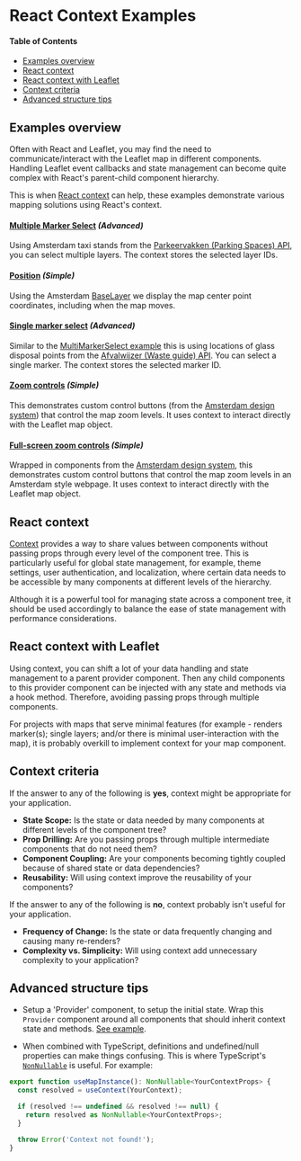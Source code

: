 
# React Context Examples

<Meta title="React-Context-Examples/Docs" />

#### Table of Contents

- [Examples overview](#examples)
- [React context](#react-context)
- [React context with Leaflet](#react-context-with-leaflet)
- [Context criteria](#context-criteria)
- [Advanced structure tips](#advanced-structure-tips)

## Examples overview

Often with React and Leaflet, you may find the need to communicate/interact with the Leaflet map in different components. Handling Leaflet event callbacks and state management can become quite complex with React's parent-child component hierarchy.

This is when <a href="https://react.dev/learn/passing-data-deeply-with-context" target="_blank">React context</a> can help, these examples demonstrate various mapping solutions using React's context.

#### [Multiple Marker Select](./?path=/docs/react-context-examples-multimarkerselect--docs) *(Advanced)*

Using Amsterdam taxi stands from the [Parkeervakken (Parking Spaces) API](https://api.data.amsterdam.nl/v1/parkeervakken/), you can select multiple layers. The context stores the selected layer IDs.

#### [Position](./?path=/docs/react-context-examples-position--docs) *(Simple)*

Using the Amsterdam [BaseLayer](./?path=/docs/react-baselayer--docs) we display the map center point coordinates, including when the map moves.

#### [Single marker select](./?path=/docs/react-context-examples-singlemarkerselect--docs) *(Advanced)*

Similar to the [MultiMarkerSelect example](./?path=/story/react-context-examples-multimarkerselect--default) this is using locations of glass disposal points from the [Afvalwijzer (Waste guide) API](https://api.data.amsterdam.nl/v1/afvalwijzer). You can select a single marker. The context stores the selected marker ID.

#### [Zoom controls](./?path=/docs/react-context-examples-zoomcontrols--docs) *(Simple)*

This demonstrates custom control buttons (from the [Amsterdam design system](https://designsystem.amsterdam.nl/)) that control the map zoom levels. It uses context to interact directly with the Leaflet map object.

#### [Full-screen zoom controls](./?path=/docs/react-context-examples-zoomcontrolsfullscreen--docs) *(Simple)*

Wrapped in components from the [Amsterdam design system](https://designsystem.amsterdam.nl/), this demonstrates custom control buttons that control the map zoom levels in an Amsterdam style webpage. It uses context to interact directly with the Leaflet map object.

## React context

<a href="https://react.dev/learn/passing-data-deeply-with-context" target="_blank">Context</a> provides a way to share values between components without passing props through every level of the component tree. This is particularly useful for global state management, for example, theme settings, user authentication, and localization, where certain data needs to be accessible by many components at different levels of the hierarchy.

Although it is a powerful tool for managing state across a component tree, it should be used accordingly to balance the ease of state management with performance considerations.

## React context with Leaflet

Using context, you can shift a lot of your data handling and state management to a parent provider component. Then any child components to this provider component can be injected with any state and methods via a hook method. Therefore, avoiding passing props through multiple components.

For projects with maps that serve minimal features (for example - renders marker(s); single layers; and/or there is minimal user-interaction with the map), it is probably overkill to implement context for your map component.


## Context criteria

If the answer to any of the following is **yes**, context might be appropriate for your application.

* **State Scope:** Is the state or data needed by many components at different levels of the component tree?
* **Prop Drilling:** Are you passing props through multiple intermediate components that do not need them?
* **Component Coupling:** Are your components becoming tightly coupled because of shared state or data dependencies?
* **Reusability:** Will using context improve the reusability of your components?

If the answer to any of the following is **no**, context probably isn't useful for your application.

* **Frequency of Change:** Is the state or data frequently changing and causing many re-renders?
* **Complexity vs. Simplicity:** Will using context add unnecessary complexity to your application?

## Advanced structure tips

- Setup a 'Provider' component, to setup the initial state. Wrap this `Provider` component around all components that should inherit context state and methods. [See example](./?path=/docs/react-context-examples-multimarkerselect--docs#--mapprovidertsx).

- When combined with TypeScript, definitions and undefined/null properties can make things confusing. This is where TypeScript's [`NonNullable`](https://www.typescriptlang.org/docs/handbook/utility-types.html#nonnullabletype) is useful. For example:

```ts
export function useMapInstance(): NonNullable<YourContextProps> {
  const resolved = useContext(YourContext);

  if (resolved !== undefined && resolved !== null) {
    return resolved as NonNullable<YourContextProps>;
  }

  throw Error('Context not found!');
}
```
